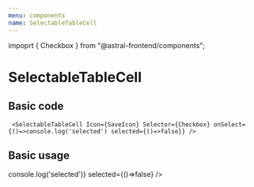 ```yaml
---
menu: components
name: SelectableTableCell
---
```


impoprt { Checkbox } from "@astral-frontend/components"; 


# SelectableTableCell

<Props of={SelectableTableCell} />

## Basic code

```
 <SelectableTableCell Icon={SaveIcon} Selector={Checkbox} onSelect={()=>console.log('selected') selected={()=>false}} />
```

## Basic usage

<Playground>
  <SelectableTableCell Icon={SaveIcon} Selector={Checkbox} onSelect={()=>console.log('selected')} selected={()=>false} />
</Playground>
